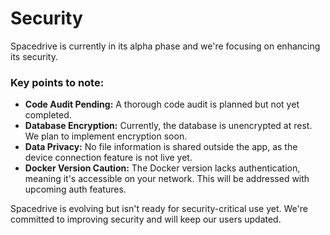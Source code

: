 # Security

Spacedrive is currently in its alpha phase and we're focusing on enhancing its security.

### Key points to note:

- **Code Audit Pending:** A thorough code audit is planned but not yet completed.
- **Database Encryption:** Currently, the database is unencrypted at rest. We plan to implement encryption soon.
- **Data Privacy:** No file information is shared outside the app, as the device connection feature is not live yet.
- **Docker Version Caution:** The Docker version lacks authentication, meaning it's accessible on your network. This will be addressed with upcoming auth features.

Spacedrive is evolving but isn't ready for security-critical use yet. We're committed to improving security and will keep our users updated.
